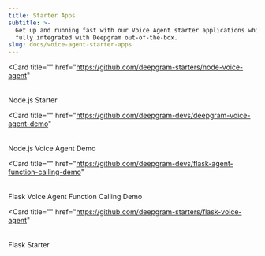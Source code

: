 ```yaml
---
title: Starter Apps
subtitle: >-
  Get up and running fast with our Voice Agent starter applications which come
  fully integrated with Deepgram out-of-the-box.
slug: docs/voice-agent-starter-apps
---
```



<CardGroup cols={3}>

<Card
  title=""
  href="https://github.com/deepgram-starters/node-voice-agent"
>
  <img src="https://fern-image-hosting.s3.us-east-1.amazonaws.com/deepgram/js-green.svg" width="5rem" height="5rem"/>


  Node.js Starter
</Card>

<Card
  title=""
  href="https://github.com/deepgram-devs/deepgram-voice-agent-demo"
>
  <img src="https://fern-image-hosting.s3.us-east-1.amazonaws.com/deepgram/js-green.svg" width="5rem" height="5rem"/>


  Node.js Voice Agent Demo
</Card>

<Card
  title=""
  href="https://github.com/deepgram-devs/flask-agent-function-calling-demo"
>
  <img src="https://fern-image-hosting.s3.us-east-1.amazonaws.com/deepgram/flask.svg" width="5rem" height="5rem" class="invert-white"/>


  Flask Voice Agent Function Calling Demo
</Card>

<Card
  title=""
  href="https://github.com/deepgram-starters/flask-voice-agent"
>
  <img src="https://fern-image-hosting.s3.us-east-1.amazonaws.com/deepgram/flask.svg" width="5rem" height="5rem" class="invert-white"/>


  Flask Starter
</Card>
</CardGroup>
